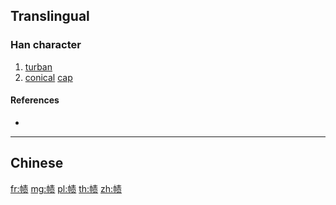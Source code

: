{{also|幘}}
==Translingual==

===Han character===
{{Han char|rn=50|rad=巾|as=08|sn=11|four=|canj=LBQMO|ids=⿰巾责}}

# [[turban]]
# [[conical]] [[cap]]

====References====
* {{Han ref|kx=0333.161|hdz=10742.070|uh=5E3B|ud=24123}}

----

==Chinese==
{{zh-see|幘}}

[[fr:帻]]
[[mg:帻]]
[[pl:帻]]
[[th:帻]]
[[zh:帻]]